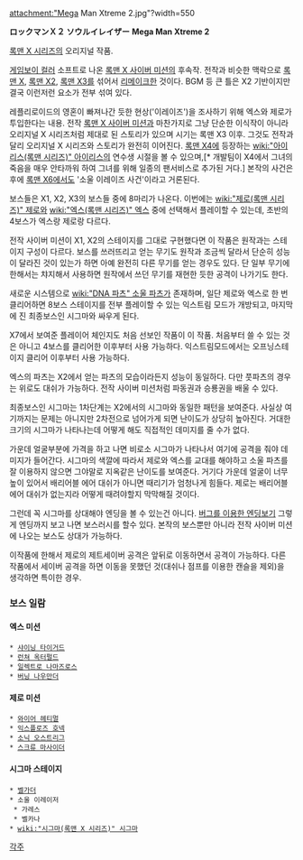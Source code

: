 attachment:"Mega Man Xtreme 2.jpg"?width=550

'''ロックマンＸ２ ソウルイレイザー'''
'''Mega Man Xtreme 2'''

[[록맨 X 시리즈]]의 오리지널 작품.

[[게임보이 컬러]] 소프트로 나온 [[록맨 X 사이버 미션]]의 후속작. 전작과 비슷한 맥락으로 [[록맨 X]], [[록맨 X2]], [[록맨 X3]]를 섞어서 [[리메이크]]한 것이다. BGM 등 큰 틀은 X2 기반이지만 결국 이런저런 요소가 전부 섞여 있다.

레플리로이드의 영혼이 빠져나간 듯한 현상('이레이즈')을 조사하기 위해 엑스와 제로가 투입한다는 내용. 전작 [[록맨 X 사이버 미션]]과 마찬가지로 그냥 단순한 이식작이 아니라 오리지널 X 시리즈처럼 제대로 된 스토리가 있으며 시기는 록맨 X3 이후. 그것도 전작과 달리 오리지널 X 시리즈와 스토리가 완전히 이어진다. [[록맨 X4]]에 등장하는 [[wiki:"아이리스(록맨 시리즈)" 아이리스]]의 연수생 시절을 볼 수 있으며,[* 개발팀이 X4에서 그녀의 죽음을 매우 안타까워 하여 그녀를 위해 일종의 팬서비스로 추가된 거다.] 본작의 사건은 후에 [[록맨 X6]]에서도 '소울 이레이즈 사건'이라고 거론된다.

보스들은 X1, X2, X3의 보스들 중에 8마리가 나온다. 이번에는 [[wiki:"제로(록맨 시리즈)" 제로]]와 [[wiki:"엑스(록맨 시리즈)" 엑스]] 중에 선택해서 플레이할 수 있는데, 초반의 4보스가 엑스랑 제로랑 다르다.

전작 사이버 미션이 X1, X2의 스테이지를 그대로 구현했다면 이 작품은 원작과는 스테이지 구성이 다르다. 보스를 쓰러뜨리고 얻는 무기도 원작과 조금씩 달라서 단순히 성능이 달라진 것이 있는가 하면 아예 완전히 다른 무기를 얻는 경우도 있다. 단 일부 무기에 한해서는 챠지해서 사용하면 원작에서 쓰던 무기를 재현한 듯한 공격이 나가기도 한다.

새로운 시스템으로 [[wiki:"DNA 파츠" 소울 파츠]]가 존재하며, 일단 제로와 엑스로 한 번 클리어하면 8보스 스테이지를 전부 플레이할 수 있는 익스트림 모드가 개방되고, 마지막에 진 최종보스인 시그마와 싸우게 된다.

X7에서 보여준 플레이어 체인지도 처음 선보인 작품이 이 작품. 처음부터 쓸 수 있는 것은 아니고 4보스를 클리어한 이후부터 사용 가능하다. 익스트림모드에서는 오프닝스테이지 클리어 이후부터 사용 가능하다.

엑스의 파츠는 X2에서 얻는 파츠의 모습이라든지 성능이 동일하다. 다만 풋파츠의 경우는 위로도 대쉬가 가능하다. 전작 사이버 미션처럼 파동권과 승룡권을 배울 수 있다.

최종보스인 시그마는 1차단계는 X2에서의 시그마와 동일한 패턴을 보여준다. 사실상 여기까지는 문제는 아니지만 2차전으로 넘어가게 되면 난이도가 상당히 높아진다. 거대한 크기의 시그마가 나타나는데 어떻게 해도 직접적인 데미지를 줄 수가 없다.

가운데 얼굴부분에 가격을 하고 나면 비로소 시그마가 나타나서 여기에 공격을 줘야 데미지가 들어간다. 시그마의 색깔에 따라서 제로와 엑스를 교대를 해야하고 소울 파츠를 잘 이용하지 않으면 그야말로 지옥같은 난이도를 보여준다. 거기다 가운데 얼굴이 너무 높이 있어서 배리어블 에어 대쉬가 아니면 때리기가 엄청나게 힘들다. 제로는 배리어블 에어 대쉬가 없는지라 어떻게 때려야할지 막막해질 것이다.

그런데 꼭 시그마를 상대해야 엔딩을 볼 수 있는건 아니다. [http://metalman.egloos.com/2782928 버그를 이용한 엔딩보기] 그렇게 엔딩까지 보고 나면 보스러시를 할수 있다. 본작의 보스뿐만 아니라 전작 사이버 미션에 나오는 보스도 상대가 가능하다.

이작품에 한해서 제로의 제트세이버 공격은 앞뒤로 이동하면서 공격이 가능하다. 다른 작품에서 세이버 공격을 하면 이동을 못했던 것(대쉬나 점프를 이용한 캔슬을 제외)을 생각하면 특이한 경우.

=== 보스 일람 ===
==== 엑스 미션 ====
 * [[샤이닝 타이거드]]
 * [[런쳐 옥터펄드]]
 * [[일렉트로 나마즈로스]]
 * [[버닝 나우만더]]
==== 제로 미션 ====
 * [[와이어 헤티멀]]
 * [[익스플로즈 호넥]]
 * [[소닉 오스트리그]]
 * [[스크류 마사이더]]

==== 시그마 스테이지 ====
 * [[벨가더]]
 * 소울 이레이저
  * 가레스
  * 벨카나
 * [[wiki:"시그마(록맨 X 시리즈)" 시그마]]


[[각주]]
